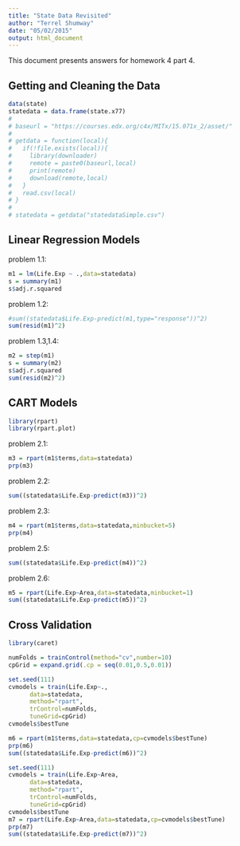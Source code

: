 ```yaml
---
title: "State Data Revisited"
author: "Terrel Shumway"
date: "05/02/2015"
output: html_document
---
```


This document presents answers for homework 4 part 4.

## Getting and Cleaning the Data

```r
data(state)
statedata = data.frame(state.x77)
# 
# baseurl = "https://courses.edx.org/c4x/MITx/15.071x_2/asset/"
# 
# getdata = function(local){
#   if(!file.exists(local)){
#     library(downloader)
#     remote = paste0(baseurl,local)
#     print(remote)
#     download(remote,local)
#   }
#   read.csv(local)
# }
# 
# statedata = getdata("statedataSimple.csv")

```


## Linear Regression Models
problem 1.1: 
```r
m1 = lm(Life.Exp ~ .,data=statedata)
s = summary(m1)
s$adj.r.squared
```

problem 1.2:
```r
#sum((statedata$Life.Exp-predict(m1,type="response"))^2)
sum(resid(m1)^2)
```

problem 1.3,1.4:
```r
m2 = step(m1)
s = summary(m2)
s$adj.r.squared
sum(resid(m2)^2)
```

## CART Models
```r
library(rpart)
library(rpart.plot)
```

problem 2.1:
```r
m3 = rpart(m1$terms,data=statedata)
prp(m3)
```

problem 2.2:
```r
sum((statedata$Life.Exp-predict(m3))^2)
```

problem 2.3:
```r
m4 = rpart(m1$terms,data=statedata,minbucket=5)
prp(m4)
```

problem 2.5:
```r
sum((statedata$Life.Exp-predict(m4))^2)
```

problem 2.6:
```r
m5 = rpart(Life.Exp~Area,data=statedata,minbucket=1)
sum((statedata$Life.Exp-predict(m5))^2)
```

## Cross Validation
```r
library(caret)

numFolds = trainControl(method="cv",number=10)
cpGrid = expand.grid(.cp = seq(0.01,0.5,0.01))

set.seed(111)
cvmodels = train(Life.Exp~., 
      data=statedata,
      method="rpart",
      trControl=numFolds,
      tuneGrid=cpGrid)
cvmodels$bestTune
```


```r
m6 = rpart(m1$terms,data=statedata,cp=cvmodels$bestTune)
prp(m6)
sum((statedata$Life.Exp-predict(m6))^2)
```


```r
set.seed(111)
cvmodels = train(Life.Exp~Area, 
      data=statedata,
      method="rpart",
      trControl=numFolds,
      tuneGrid=cpGrid)
cvmodels$bestTune
m7 = rpart(Life.Exp~Area,data=statedata,cp=cvmodels$bestTune)
prp(m7)
sum((statedata$Life.Exp-predict(m7))^2)
```

